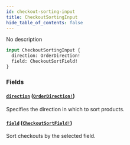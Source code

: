 ```yaml
---
id: checkout-sorting-input
title: CheckoutSortingInput
hide_table_of_contents: false
---
```


No description

```graphql
input CheckoutSortingInput {
  direction: OrderDirection!
  field: CheckoutSortField!
}
```

### Fields

#### [`direction`](#) ([`OrderDirection!`](../../../developer/api-reference/enums/order-direction))

Specifies the direction in which to sort products.

#### [`field`](#) ([`CheckoutSortField!`](../../../developer/api-reference/enums/checkout-sort-field))

Sort checkouts by the selected field.
